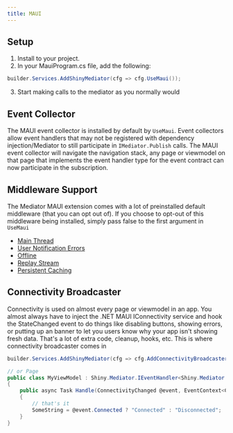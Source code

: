 ```yaml
---
title: MAUI
---
```


## Setup
1. Install <NugetBadge name="Shiny.Mediator.Maui" showLabel={true} /> to your project.
2. In your MauiProgram.cs file, add the following:
```csharp
builder.Services.AddShinyMediator(cfg => cfg.UseMaui());
```
3. Start making calls to the mediator as you normally would 


## Event Collector
The MAUI event collector is installed by default by `UseMaui`.  Event collectors allow event handlers that may not be registered with dependency injection/Mediator
to still participate in `IMediator.Publish` calls.  The MAUI event collector will navigate the navigation stack, any page or viewmodel on that page that implements
the event handler type for the event contract can now participate in the subscription.


## Middleware Support
The Mediator MAUI extension comes with a lot of preinstalled default middleware (that you can opt out of).  If you choose to opt-out of this middleware being installed,
simply pass false to the first argument in `UseMaui`

* [Main Thread](../middleware/mainthread)
* [User Notification Errors](../exceptionhandlers)
* [Offline](../middleware/offline)
* [Replay Stream](../middleware/replay)
* [Persistent Caching](../middleware/caching)

## Connectivity Broadcaster
Connectivity is used on almost every page or viewmodel in an app.  You almost always have to inject the .NET MAUI IConnectivity service and hook the StateChanged event
to do things like disabling buttons, showing errors, or putting up an banner to let you users know why your app isn't showing fresh data.  That's a lot of extra
code, cleanup, hooks, etc.  This is where connectivity broadcaster comes in

```csharp
builder.Services.AddShinyMediator(cfg => cfg.AddConnectivityBroadcaster());

// or Page
public class MyViewModel : Shiny.Mediator.IEventHandler<Shiny.Mediator.ConnectivityChanged>
{
    public async Task Handle(ConnectivityChanged @event, EventContext<ConnectivityChanged> context, CancellationToken ct)
    {
        // that's it
        SomeString = @event.Connected ? "Connected" : "Disconnected";
    }        
}
```